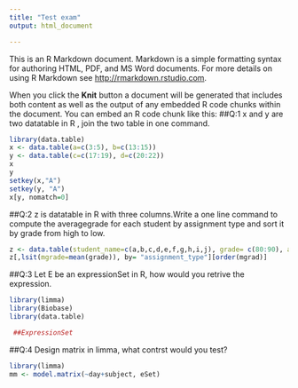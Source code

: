 ```yaml
---
title: "Test exam"
output: html_document

---
```


This is an R Markdown document. Markdown is a simple formatting syntax for authoring HTML, PDF, and MS Word documents. For more details on using R Markdown see <http://rmarkdown.rstudio.com>.

When you click the **Knit** button a document will be generated that includes both content as well as the output of any embedded R code chunks within the document. You can embed an R code chunk like this:
##Q:1 x and y are two datatable in R , join the two table in one command.
```r
library(data.table)
x <- data.table(a=c(3:5), b=c(13:15))
y <- data.table(c=c(17:19), d=c(20:22))
x
y
setkey(x,"A")
setkey(y, "A")
x[y, nomatch=0]
```


##Q:2 z is datatable in R with three columns.Write a one line command to compute the averagegrade for each student by assignment type and sort it by grade from high to low.
```r
z <- data.table(student_name=c(a,b,c,d,e,f,g,h,i,j), grade= c(80:90), assignment_type=c(1:10))
z[,lsit(mgrade=mean(grade)), by= "assignment_type"][order(mgrad)]
```

##Q:3 Let E be an expressionSet in R, how would you retrive the expression.
```r
library(limma)
library(Biobase)
library(data.table)

 ##ExpressionSet


```




##Q:4 Design matrix in limma, what contrst would you test?
```r
library(limma)
mm <- model.matrix(~day+subject, eSet)
```

